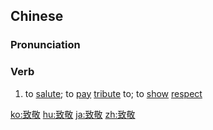 ==Chinese==
{{zh-forms}}

===Pronunciation===
{{zh-pron
|m=zhìjìng
|c=zi3 ging3
|h=pfs=chṳ-kin
|mn=tì-kèng
|cat=v
}}

===Verb===
{{zh-verb}}

# to [[salute]]; to [[pay]] [[tribute]] to; to [[show]] [[respect]]

{{zh-cat|Advanced}}

[[ko:致敬]]
[[hu:致敬]]
[[ja:致敬]]
[[zh:致敬]]